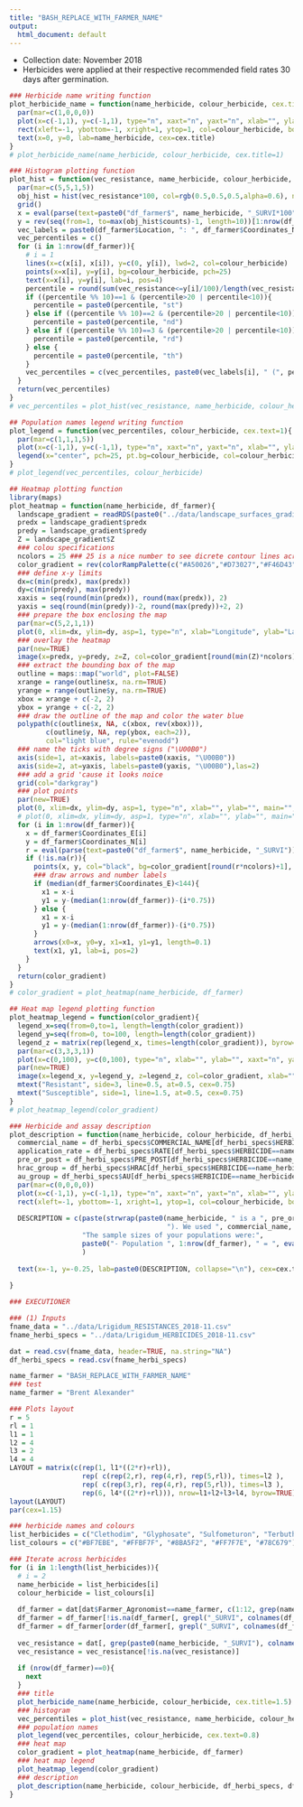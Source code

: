 ```yaml
---
title: "BASH_REPLACE_WITH_FARMER_NAME"
output:
  html_document: default
---
```

<style type="text/css">
.main-container {
  max-width: 1800px;
  margin-left: auto;
  margin-right: auto;
}
</style>

- Collection date: November 2018
- Herbicides were applied at their respective recommended field rates 30 days after germination.

```r
### Herbicide name writing function
plot_herbicide_name = function(name_herbicide, colour_herbicide, cex.title=1){
  par(mar=c(1,0,0,0))
  plot(x=c(-1,1), y=c(-1,1), type="n", xaxt="n", yaxt="n", xlab="", ylab="", bty="n")
  rect(xleft=-1, ybottom=-1, xright=1, ytop=1, col=colour_herbicide, border=NA)
  text(x=0, y=0, lab=name_herbicide, cex=cex.title)
}
# plot_herbicide_name(name_herbicide, colour_herbicide, cex.title=1)
```

```r
### Histogram plotting function
plot_hist = function(vec_resistance, name_herbicide, colour_herbicide, df_farmer){
  par(mar=c(5,5,1,5))
  obj_hist = hist(vec_resistance*100, col=rgb(0.5,0.5,0.5,alpha=0.6), nclass=10, bord=FALSE, main="", ylab="Number of Populations", xlab=paste0(name_herbicide, " Resistance (%)"))
  grid()
  x = eval(parse(text=paste0("df_farmer$", name_herbicide, "_SURVI*100")))
  y = rev(seq(from=1, to=max(obj_hist$counts)-1, length=10))[1:nrow(df_farmer)]
  vec_labels = paste0(df_farmer$Location, ": ", df_farmer$Coordinates_N, "N, ", df_farmer$Coordinates_E, "E")
  vec_percentiles = c()
  for (i in 1:nrow(df_farmer)){
    # i = 1
    lines(x=c(x[i], x[i]), y=c(0, y[i]), lwd=2, col=colour_herbicide)
    points(x=x[i], y=y[i], bg=colour_herbicide, pch=25)
    text(x=x[i], y=y[i], lab=i, pos=4)
    percentile = round(sum(vec_resistance<=y[i]/100)/length(vec_resistance)*100)
    if ((percentile %% 10)==1 & (percentile>20 | percentile<10)){
      percentile = paste0(percentile, "st")
    } else if ((percentile %% 10)==2 & (percentile>20 | percentile<10)){
      percentile = paste0(percentile, "nd")
    } else if ((percentile %% 10)==3 & (percentile>20 | percentile<10)){
      percentile = paste0(percentile, "rd")
    } else {
      percentile = paste0(percentile, "th")
    }
    vec_percentiles = c(vec_percentiles, paste0(vec_labels[i], " (", percentile, " percentile)"))
  }
  return(vec_percentiles)
}
# vec_percentiles = plot_hist(vec_resistance, name_herbicide, colour_herbicide, df_farmer)
```

```r
## Population names legend writing function
plot_legend = function(vec_percentiles, colour_herbicide, cex.text=1){
  par(mar=c(1,1,1,5))
  plot(x=c(-1,1), y=c(-1,1), type="n", xaxt="n", yaxt="n", xlab="", ylab="", bty="n")
  legend(x="center", pch=25, pt.bg=colour_herbicide, col=colour_herbicide, legend=paste0(1:length(vec_percentiles), ": ", vec_percentiles), bty="n", cex=cex.text)
}
# plot_legend(vec_percentiles, colour_herbicide)
```

```r
## Heatmap plotting function
library(maps)
plot_heatmap = function(name_herbicide, df_farmer){
  landscape_gradient = readRDS(paste0("../data/landscape_surfaces_gradient_data_", name_herbicide, ".rds"))
  predx = landscape_gradient$predx
  predy = landscape_gradient$predy
  Z = landscape_gradient$Z
  ### colou specifications
  ncolors = 25 ### 25 is a nice number to see dicrete contour lines across the landscape methinks...
  color_gradient = rev(colorRampPalette(c("#A50026","#D73027","#F46D43","#FDAE61","#FEE08B","#FFFFBF","#D9EF8B","#A6D96A","#66BD63","#1A9850","#006837"))(ncolors))
  ### define x-y limits
  dx=c(min(predx), max(predx))
  dy=c(min(predy), max(predy))
  xaxis = seq(round(min(predx)), round(max(predx)), 2)
  yaxis = seq(round(min(predy))-2, round(max(predy))+2, 2)
  ### prepare the box enclosing the map
  par(mar=c(5,2,1,1))
  plot(0, xlim=dx, ylim=dy, asp=1, type="n", xlab="Longitude", ylab="Latitdue", main="", xaxt="n", yaxt="n") #empty
  ### overlay the heatmap
  par(new=TRUE)
  image(x=predx, y=predy, z=Z, col=color_gradient[round(min(Z)*ncolors):round(max(Z)*ncolors)], xlab="", ylab="", main="", asp=1, xaxt="n", yaxt="n")
  ### extract the bounding box of the map
  outline = maps::map("world", plot=FALSE)
  xrange = range(outline$x, na.rm=TRUE)
  yrange = range(outline$y, na.rm=TRUE)
  xbox = xrange + c(-2, 2)
  ybox = yrange + c(-2, 2)
  ### draw the outline of the map and color the water blue
  polypath(c(outline$x, NA, c(xbox, rev(xbox))),
         c(outline$y, NA, rep(ybox, each=2)),
         col="light blue", rule="evenodd")
  ### name the ticks with degree signs ("\U00B0")
  axis(side=1, at=xaxis, labels=paste0(xaxis, "\U00B0"))
  axis(side=2, at=yaxis, labels=paste0(yaxis, "\U00B0"),las=2)
  ### add a grid 'cause it looks noice
  grid(col="darkgray")
  ### plot points
  par(new=TRUE)
  plot(0, xlim=dx, ylim=dy, asp=1, type="n", xlab="", ylab="", main="", xaxt="n", yaxt="n") #empty
  # plot(0, xlim=dx, ylim=dy, asp=1, type="n", xlab="", ylab="", main="")
  for (i in 1:nrow(df_farmer)){
    x = df_farmer$Coordinates_E[i]
    y = df_farmer$Coordinates_N[i]
    r = eval(parse(text=paste0("df_farmer$", name_herbicide, "_SURVI")))[i]
    if (!is.na(r)){
      points(x, y, col="black", bg=color_gradient[round(r*ncolors)+1], pch=19)
      ### draw arrows and number labels
      if (median(df_farmer$Coordinates_E)<144){
        x1 = x-i
        y1 = y-(median(1:nrow(df_farmer))-(i*0.75))
      } else {
        x1 = x-i
        y1 = y-(median(1:nrow(df_farmer))-(i*0.75))
      }
      arrows(x0=x, y0=y, x1=x1, y1=y1, length=0.1)
      text(x1, y1, lab=i, pos=2)
    }
  }
  return(color_gradient)
}
# color_gradient = plot_heatmap(name_herbicide, df_farmer)
```

```r
## Heat map legend plotting function
plot_heatmap_legend = function(color_gradient){
  legend_x=seq(from=0,to=1, length=length(color_gradient))
  legend_y=seq(from=0, to=100, length=length(color_gradient))
  legend_z = matrix(rep(legend_x, times=length(color_gradient)), byrow=TRUE, nrow=length(color_gradient))
  par(mar=c(3,3,3,1))
  plot(x=c(0,100), y=c(0,100), type="n", xlab="", ylab="", xaxt="n", yaxt="n", main="")
  par(new=TRUE)
  image(x=legend_x, y=legend_y, z=legend_z, col=color_gradient, xlab="", ylab="", main="", xaxt="n", las=2)
  mtext("Resistant", side=3, line=0.5, at=0.5, cex=0.75)
  mtext("Susceptible", side=1, line=1.5, at=0.5, cex=0.75)
}
# plot_heatmap_legend(color_gradient)
```

```r
### Herbicide and assay description
plot_description = function(name_herbicide, colour_herbicide, df_herbi_specs, df_farmer, cex.text=1, width=75){
  commercial_name = df_herbi_specs$COMMERCIAL_NAME[df_herbi_specs$HERBICIDE==name_herbicide]
  application_rate = df_herbi_specs$RATE[df_herbi_specs$HERBICIDE==name_herbicide]
  pre_or_post = df_herbi_specs$PRE_POST[df_herbi_specs$HERBICIDE==name_herbicide]
  hrac_group = df_herbi_specs$HRAC[df_herbi_specs$HERBICIDE==name_herbicide]
  au_group = df_herbi_specs$AU[df_herbi_specs$HERBICIDE==name_herbicide]
  par(mar=c(0,0,0,0))
  plot(x=c(-1,1), y=c(-1,1), type="n", xaxt="n", yaxt="n", xlab="", ylab="", bty="n")
  rect(xleft=-1, ybottom=-1, xright=1, ytop=1, col=colour_herbicide, border=NA)
  
  DESCRIPTION = c(paste(strwrap(paste0(name_herbicide, " is a ", pre_or_post, " herbicide. It belongs to group ", au_group, " (equivalent to HRAC group ", hrac_group, 
                                       "). We used ", commercial_name, " at ", application_rate, " g active ingredient per hectare."), width=width), collapse="\n"),
                  "The sample sizes of your populations were:",
                  paste0("- Population ", 1:nrow(df_farmer), " = ", eval(parse(text=paste0("df_farmer$", name_herbicide, "_sampleSize"))))
                  )
  
  text(x=-1, y=-0.25, lab=paste0(DESCRIPTION, collapse="\n"), cex=cex.text, pos=4)
  
}

```

```r
### EXECUTIONER

### (1) Inputs
fname_data = "../data/Lrigidum_RESISTANCES_2018-11.csv"
fname_herbi_specs = "../data/Lrigidum_HERBICIDES_2018-11.csv"

dat = read.csv(fname_data, header=TRUE, na.string="NA")
df_herbi_specs = read.csv(fname_herbi_specs)

name_farmer = "BASH_REPLACE_WITH_FARMER_NAME"
### test
name_farmer = "Brent Alexander"

### Plots layout
r = 5
rl = 1
l1 = 1
l2 = 4
l3 = 2
l4 = 4
LAYOUT = matrix(c(rep(1, l1*((2*r)+rl)),
                  rep( c(rep(2,r), rep(4,r), rep(5,rl)), times=l2 ), 
                  rep( c(rep(3,r), rep(4,r), rep(5,rl)), times=l3 ),
                  rep(6, l4*((2*r)+rl))), nrow=l1+l2+l3+l4, byrow=TRUE)
layout(LAYOUT)
par(cex=1.15)

### herbicide names and colours
list_herbicides = c("Clethodim", "Glyphosate", "Sulfometuron", "Terbuthylazine")
list_colours = c("#BF7EBE", "#FFBF7F", "#8BA5F2", "#FF7F7E", "#78C679")

### Iterate across herbicides
for (i in 1:length(list_herbicides)){
  # i = 2
  name_herbicide = list_herbicides[i]
  colour_herbicide = list_colours[i]
  
  df_farmer = dat[dat$Farmer_Agronomist==name_farmer, c(1:12, grep(name_herbicide, colnames(dat)))]
  df_farmer = df_farmer[!is.na(df_farmer[, grepl("_SURVI", colnames(df_farmer))]), ]
  df_farmer = df_farmer[order(df_farmer[, grepl("_SURVI", colnames(df_farmer))], decreasing=FALSE), ]
  
  vec_resistance = dat[, grep(paste0(name_herbicide, "_SURVI"), colnames(dat))]
  vec_resistance = vec_resistance[!is.na(vec_resistance)]
  
  if (nrow(df_farmer)==0){
    next
  }
  ### title
  plot_herbicide_name(name_herbicide, colour_herbicide, cex.title=1.5)
  ### histogram
  vec_percentiles = plot_hist(vec_resistance, name_herbicide, colour_herbicide, df_farmer)
  ### population names
  plot_legend(vec_percentiles, colour_herbicide, cex.text=0.8)
  ### heat map
  color_gradient = plot_heatmap(name_herbicide, df_farmer)
  ### heat map legend
  plot_heatmap_legend(color_gradient)
  ### description
  plot_description(name_herbicide, colour_herbicide, df_herbi_specs, df_farmer, cex.text=1, width=75)
}
```



